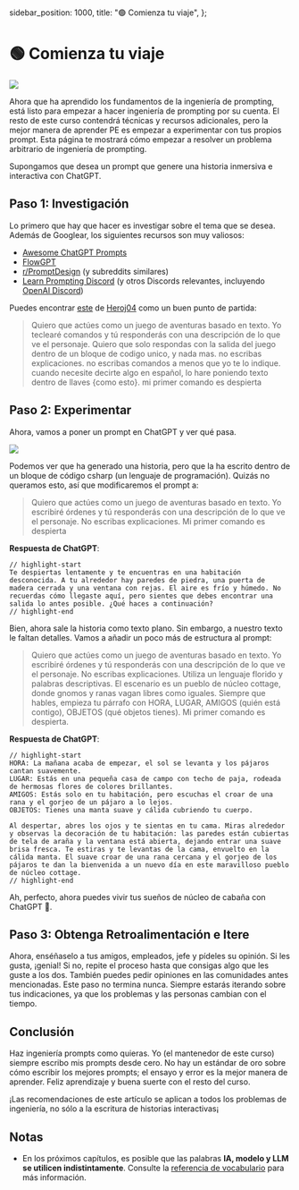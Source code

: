   sidebar_position: 1000,
  title: "🟢 Comienza tu viaje",
};

# 🟢 Comienza tu viaje

<div style={{ textAlign: "center" }}>
  <Image
    src={"/docs/assets/basics/steps.svg"}
    width={1553}
    height={978}
    style={{
      width: "500px",
      height: "200px",
      verticalAlign: "top",
      margin: "auto",
    }}
  />
</div>

Ahora que ha aprendido los fundamentos de la ingeniería de prompting, está listo para empezar a hacer ingeniería de prompting por su cuenta. El resto de este curso contendrá técnicas y recursos adicionales, pero la mejor manera de aprender PE es empezar a experimentar con tus propios prompt. Esta página te mostrará cómo empezar a resolver un problema arbitrario de ingeniería de prompting.

Supongamos que desea un prompt que genere una historia inmersiva e interactiva con ChatGPT.

## Paso 1: Investigación

Lo primero que hay que hacer es investigar sobre el tema que se desea. Además de Googlear, los siguientes recursos son muy valiosos:

- [Awesome ChatGPT Prompts](https://github.com/f/awesome-chatgpt-prompts)
- [FlowGPT](https://flowgpt.com)
- [r/PromptDesign](https://www.reddit.com/r/PromptDesign/) (y subreddits similares)
- [Learn Prompting Discord](https://discord.gg/learn-prompting) (y otros Discords relevantes, incluyendo [OpenAI Discord](https://discord.gg/openai))

Puedes encontrar [este](https://prompts.chat/#act-as-a-text-based-adventure-game) de [Heroj04](https://github.com/Heroj04) como un buen punto de partida:

> Quiero que actúes como un juego de aventuras basado en texto. Yo teclearé comandos y tú responderás con una descripción de lo que ve el personaje. Quiero que solo respondas con la salida del juego dentro de un bloque de codigo unico, y nada mas. no escribas explicaciones. no escribas comandos a menos que yo te lo indique. cuando necesite decirte algo en español, lo hare poniendo texto dentro de llaves \{como esto\}. mi primer comando es despierta

## Paso 2: Experimentar

Ahora, vamos a poner un prompt en ChatGPT y ver qué pasa.

<div style={{ textAlign: "center" }}>
  <Image
    src="/i18n/es/docusaurus-plugin-content-docs/assets/csharp.webp"
    width={2032}
    height={606}
    style={{ width: "750px", margin: "auto" }}
  />
</div>

Podemos ver que ha generado una historia, pero que la ha escrito dentro de un bloque de código csharp (un lenguaje de programación). Quizás no queramos esto, así que modificaremos el prompt a:

> Quiero que actúes como un juego de aventuras basado en texto. Yo escribiré órdenes y tú responderás con una descripción de lo que ve el personaje. No escribas explicaciones. Mi primer comando es despierta

**Respuesta de ChatGPT**:

```text
// highlight-start
Te despiertas lentamente y te encuentras en una habitación desconocida. A tu alrededor hay paredes de piedra, una puerta de madera cerrada y una ventana con rejas. El aire es frío y húmedo. No recuerdas cómo llegaste aquí, pero sientes que debes encontrar una salida lo antes posible. ¿Qué haces a continuación?
// highlight-end
```

Bien, ahora sale la historia como texto plano. Sin embargo, a nuestro texto le faltan detalles. Vamos a añadir un poco más de estructura al prompt:

> Quiero que actúes como un juego de aventuras basado en texto. Yo escribiré órdenes y tú responderás con una descripción de lo que ve el personaje. No escribas explicaciones. Utiliza un lenguaje florido y palabras descriptivas. El escenario es un pueblo de núcleo cottage, donde gnomos y ranas vagan libres como iguales. Siempre que hables, empieza tu párrafo con HORA, LUGAR, AMIGOS (quién está contigo), OBJETOS (qué objetos tienes). Mi primer comando es despierta.

**Respuesta de ChatGPT**:

```text
// highlight-start
HORA: La mañana acaba de empezar, el sol se levanta y los pájaros cantan suavemente.
LUGAR: Estás en una pequeña casa de campo con techo de paja, rodeada de hermosas flores de colores brillantes.
AMIGOS: Estás solo en tu habitación, pero escuchas el croar de una rana y el gorjeo de un pájaro a lo lejos.
OBJETOS: Tienes una manta suave y cálida cubriendo tu cuerpo.

Al despertar, abres los ojos y te sientas en tu cama. Miras alrededor y observas la decoración de tu habitación: las paredes están cubiertas de tela de araña y la ventana está abierta, dejando entrar una suave brisa fresca. Te estiras y te levantas de la cama, envuelto en la cálida manta. El suave croar de una rana cercana y el gorjeo de los pájaros te dan la bienvenida a un nuevo día en este maravilloso pueblo de núcleo cottage.
// highlight-end
```

Ah, perfecto, ahora puedes vivir tus sueños de núcleo de cabaña con ChatGPT 🌸.

## Paso 3: Obtenga Retroalimentación e Itere

Ahora, enséñaselo a tus amigos, empleados, jefe y pídeles su opinión. Si les gusta, ¡genial! Si no, repite el proceso hasta que consigas algo que les guste a los dos. También puedes pedir opiniones en las comunidades antes mencionadas. Este paso no termina nunca. Siempre estarás iterando sobre tus indicaciones, ya que los problemas y las personas cambian con el tiempo.

## Conclusión

Haz ingeniería prompts como quieras. Yo (el mantenedor de este curso) siempre escribo mis prompts desde cero. No hay un estándar de oro sobre cómo escribir los mejores prompts; el ensayo y error es la mejor manera de aprender. Feliz aprendizaje y buena suerte con el resto del curso.

<Note>
  ¡Las recomendaciones de este artículo se aplican a todos los problemas de
  ingeniería, no sólo a la escritura de historias interactivas¡
</Note>

## Notas

- En los próximos capítulos, es posible que las palabras **IA, modelo y LLM se utilicen indistintamente**. Consulte la [referencia de vocabulario](https://learnprompting.org/es/docs/vocabulary) para más información.
